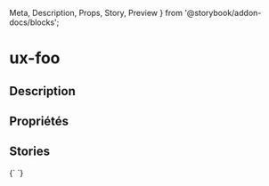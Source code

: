   Meta,
  Description,
  Props,
  Story,
  Preview
} from '@storybook/addon-docs/blocks';

# ux-foo

<Meta title="Components|Interactions/Pager" />

## Description

<Description of="ux-pager" />
<Description of="ux-pager-item" />

## Propriétés

<Props of="ux-pager" />
<Props of="ux-pager-item" />

## Stories

<Preview>
  <Story name="pager" height="60px">
    {`
    <ux-pager>
      <ux-pager-item
        value="first"
      ></ux-pager-item>
      <ux-pager-item
        value="prev"
      ></ux-pager-item>
      <ux-pager-item
        value="1"
      ></ux-pager-item>
      <ux-pager-item
        value="2"
      ></ux-pager-item>
      <ux-pager-item
        value="3"
        selected="true"
      ></ux-pager-item>
      <ux-pager-item
        value="ellipsis"
      ></ux-pager-item>
      <ux-pager-item
        value="4"
      ></ux-pager-item>
      <ux-pager-item
        value="6"
      ></ux-pager-item>
      <ux-pager-item
        value="next"
      ></ux-pager-item>
      <ux-pager-item
        value="last"
      ></ux-pager-item>
    </ux-pager>
    `}
  </Story>
</Preview>
